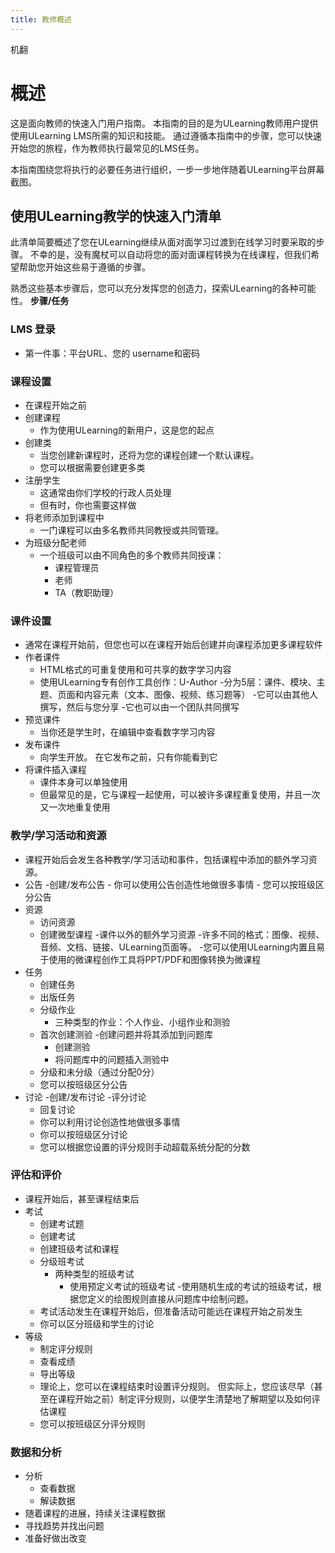 ```yaml
--- 
title: 教师概述
--- 
```


机翻
# 概述

 这是面向教师的快速入门用户指南。 本指南的目的是为ULearning教师用户提供使用ULearning LMS所需的知识和技能。 通过遵循本指南中的步骤，您可以快速开始您的旅程，作为教师执行最常见的LMS任务。 
 
 本指南围绕您将执行的必要任务进行组织，一步一步地伴随着ULearning平台屏幕截图。 
 
 ## 使用ULearning教学的快速入门清单 
 
 此清单简要概述了您在ULearning继续从面对面学习过渡到在线学习时要采取的步骤。 不幸的是，没有魔杖可以自动将您的面对面课程转换为在线课程，但我们希望帮助您开始这些易于遵循的步骤。 
 
 熟悉这些基本步骤后，您可以充分发挥您的创造力，探索ULearning的各种可能性。 
 **步骤/任务** 
 
 ### LMS 登录 
 - 第一件事：平台URL、您的 username和密码 
 
 ### 课程设置 
 - 在课程开始之前 
 - 创建课程 
     - 作为使用ULearning的新用户，这是您的起点 
 - 创建类 
     - 当您创建新课程时，还将为您的课程创建一个默认课程。 
     - 您可以根据需要创建更多类 
 - 注册学生 
     - 这通常由你们学校的行政人员处理 
     - 但有时，你也需要这样做 
 - 将老师添加到课程中 
     - 一门课程可以由多名教师共同教授或共同管理。 
 - 为班级分配老师 
     - 一个班级可以由不同角色的多个教师共同授课： 
         - 课程管理员 
         - 老师 
         - TA（教职助理） 
 
 ### 课件设置 
 - 通常在课程开始前，但您也可以在课程开始后创建并向课程添加更多课程软件 
 - 作者课件 
     - HTML格式的可重复使用和可共享的数字学习内容 
     - 使用ULearning专有创作工具创作：U-Author 
     -分为5层：课件、模块、主题、页面和内容元素（文本、图像、视频、练习题等） 
     -它可以由其他人撰写，然后与您分享 
     -它也可以由一个团队共同撰写 
 - 预览课件 
     - 当你还是学生时，在编辑中查看数字学习内容 
 - 发布课件 
     - 向学生开放。 在它发布之前，只有你能看到它 
 - 将课件插入课程 
     - 课件本身可以单独使用 
     - 但最常见的是，它与课程一起使用，可以被许多课程重复使用，并且一次又一次地重复使用 
 
 ### 教学/学习活动和资源 
 - 课程开始后会发生各种教学/学习活动和事件，包括课程中添加的额外学习资源。 
 - 公告 
     -创建/发布公告 
         - 你可以使用公告创造性地做很多事情 
         - 您可以按班级区分公告 
 - 资源 
     - 访问资源 
     - 创建微型课程 
         -课件以外的额外学习资源 
         -许多不同的格式：图像、视频、音频、文档、链接、ULearning页面等。 
         -您可以使用ULearning内置且易于使用的微课程创作工具将PPT/PDF和图像转换为微课程 
 - 任务 
     - 创建任务 
     - 出版任务 
     - 分级作业 
         - 三种类型的作业：个人作业、小组作业和测验 
     - 首次创建测验 
         -创建问题并将其添加到问题库 
         - 创建测验 
         - 将问题库中的问题插入测验中 
     - 分级和未分级（通过分配0分） 
     - 您可以按班级区分公告 
 - 讨论 
     -创建/发布讨论 
     -评分讨论 
     - 回复讨论 
     - 你可以利用讨论创造性地做很多事情 
     - 你可以按班级区分讨论 
     - 您可以根据您设置的评分规则手动超载系统分配的分数 
 
 ### 评估和评价 
 - 课程开始后，甚至课程结束后 
 - 考试 
     - 创建考试题 
     - 创建考试 
     - 创建班级考试和课程 
     - 分级班考试 
         - 两种类型的班级考试 
             - 使用预定义考试的班级考试 
             -使用随机生成的考试的班级考试，根据您定义的绘图规则直接从问题库中绘制问题。 
     - 考试活动发生在课程开始后，但准备活动可能远在课程开始之前发生 
     - 你可以区分班级和学生的讨论 
- 等级
     - 制定评分规则 
     - 查看成绩 
     - 导出等级 
     - 理论上，您可以在课程结束时设置评分规则。 但实际上，您应该尽早（甚至在课程开始之前）制定评分规则，以便学生清楚地了解期望以及如何评估课程 
     - 您可以按班级区分评分规则 
 
 ### 数据和分析 
 - 分析 
     - 查看数据 
     - 解读数据 
 - 随着课程的进展，持续关注课程数据 
 - 寻找趋势并找出问题 
 - 准备好做出改变
